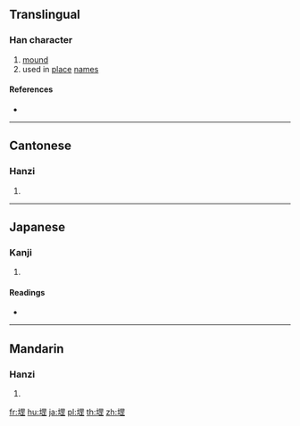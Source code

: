 {{character info/new}}
==Translingual==

===Han character===
{{Han char|rn=32|rad=土|as=10|sn=13|four=46111|canj=GWLM|ids=⿰土罡}}

# [[mound]]
# used in [[place]] [[name]]s

====References====
* {{Han ref|kx=0234.270|dkj=05298|dj=0472.160|hdz=10472.070|uh=583D|ud=22589|bh=DCEF|bd=56559}}

----

==Cantonese==

===Hanzi===
{{yue-hanzi|jyut=[[gong1]]|y=gong1}}

# {{defn|lang=yue|sort=土10}}

----

==Japanese==

===Kanji===
{{ja-kanji|grade=|rs=土10}}

# {{defn|lang=ja|sort=土10}}

====Readings====
* {{ja-readings|on=[[こう]] (kō)|kun=}}

----

==Mandarin==

===Hanzi===
{{cmn-hanzi|pin=[[gāng]] ([[gang1]])|wg=kang<sup>1</sup>}}

# {{defn|lang=cmn|sort=土10}}

[[fr:堽]]
[[hu:堽]]
[[ja:堽]]
[[pl:堽]]
[[th:堽]]
[[zh:堽]]